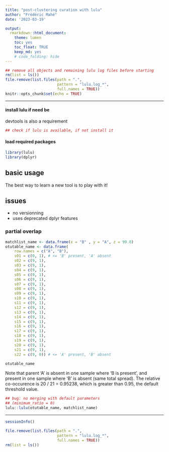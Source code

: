 ```yaml
---
title: "post-clustering curation with lulu"
author: "Frédéric Mahé"
date: '2023-03-19'

output:
  rmarkdown::html_document:
    theme: lumen
    toc: yes
    toc_float: TRUE
    keep_md: yes
    # code_folding: hide
---
```



```r
## remove all objects and remaining lulu log files before starting
rm(list = ls())
file.remove(list.files(path = ".",
                       pattern = "lulu.log_*",
                       full.names = TRUE))
knitr::opts_chunk$set(echo = TRUE)
```

***

#### install lulu if need be

devtools is also a requirement

```r
## check if lulu is available, if not install it
```


#### load required packages

```r
library(lulu)
library(dplyr)
```


## basic usage

The best way to learn a new tool is to play with it!

## issues

- no versionning
- uses deprecated dplyr features


### partial overlap

```r
matchlist_name <- data.frame(x = "B" , y = "A", z = 99.0)
otutable_name <- data.frame(
    row.names = c("A", "B"),
    s01 = c(0, 1), # <= 'B' present, 'A' absent
    s02 = c(9, 1),
    s03 = c(9, 1),
    s04 = c(9, 1),
    s05 = c(9, 1),
    s06 = c(9, 1),
    s07 = c(9, 1),
    s08 = c(9, 1),
    s09 = c(9, 1),
    s10 = c(9, 1),
    s11 = c(9, 1),
    s12 = c(9, 1),
    s13 = c(9, 1),
    s14 = c(9, 1),
    s15 = c(9, 1),
    s16 = c(9, 1),
    s17 = c(9, 1),
    s18 = c(9, 1),
    s19 = c(9, 1),
    s20 = c(9, 1),
    s21 = c(9, 1),
    s22 = c(9, 0)) # <= 'A' present, 'B' absent

otutable_name
```

Note that parent 'A' is absent in one sample where 'B is present', and
present in one sample where 'B' is absent (same total spread). The
relative co-occurence is 20 / 21 = 0.95238, which is greater than
0.95, the default threshold value.


```r
## bug: no merging with default parameters
## (minimum_ratio = 0)
lulu::lulu(otutable_name, matchlist_name)
```


***

```r
sessionInfo()
```

```r
file.remove(list.files(path = ".",
                       pattern = "lulu.log_*",
                       full.names = TRUE))
rm(list = ls())
```
